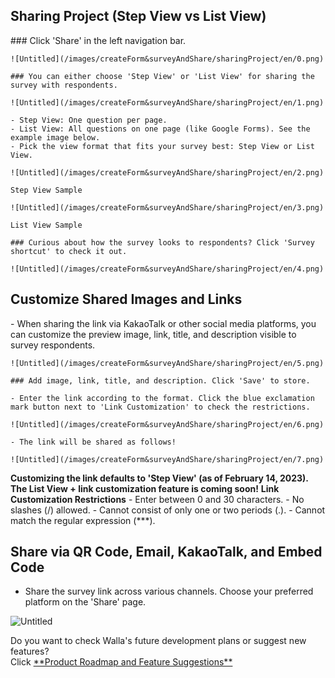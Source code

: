 
## Sharing Project (Step View vs List View)


<Steps>
    ### Click 'Share' in the left navigation bar.

    ![Untitled](/images/createForm&surveyAndShare/sharingProject/en/0.png)

    ### You can either choose 'Step View' or 'List View' for sharing the survey with respondents.

    ![Untitled](/images/createForm&surveyAndShare/sharingProject/en/1.png)

    - Step View: One question per page.
    - List View: All questions on one page (like Google Forms). See the example image below.
    - Pick the view format that fits your survey best: Step View or List View.

    ![Untitled](/images/createForm&surveyAndShare/sharingProject/en/2.png)

    Step View Sample

    ![Untitled](/images/createForm&surveyAndShare/sharingProject/en/3.png)

    List View Sample

    ### Curious about how the survey looks to respondents? Click 'Survey shortcut' to check it out.

    ![Untitled](/images/createForm&surveyAndShare/sharingProject/en/4.png)
</Steps>


## Customize Shared Images and Links

<Steps>
    - When sharing the link via KakaoTalk or other social media platforms, you can customize the preview image, link, title, and description visible to survey respondents.

    ![Untitled](/images/createForm&surveyAndShare/sharingProject/en/5.png)

    ### Add image, link, title, and description. Click 'Save' to store.

    - Enter the link according to the format. Click the blue exclamation mark button next to 'Link Customization' to check the restrictions.

    ![Untitled](/images/createForm&surveyAndShare/sharingProject/en/6.png)

    - The link will be shared as follows!

    ![Untitled](/images/createForm&surveyAndShare/sharingProject/en/7.png)

</Steps>

<Callout type='warning' emoji="⚠️">**Customizing the link defaults to 'Step View' (as of February 14, 2023). The List View + link customization feature is coming soon!**</Callout>
<Callout type='warning' emoji="⚠️">**Link Customization Restrictions**</Callout>
    - Enter between 0 and 30 characters.
    - No slashes (/) allowed.
    - Cannot consist of only one or two periods (.).
    - Cannot match the regular expression (***).

## Share via QR Code, Email, KakaoTalk, and Embed Code

- Share the survey link across various channels. Choose your preferred platform on the 'Share' page.

![Untitled](/images/createForm&surveyAndShare/sharingProject/en/8.png)

<Callout type='info' emoji="🔔">
    Do you want to check Walla's future development plans or suggest new features? <br/>Click <a
    href='https://app.walla.my/support/featureRequest'
    target="_blank"
    rel="noopener noreferrer"
    style={{textDecoration: 'underline'}}>**Product
    Roadmap and Feature Suggestions**</a>
</Callout>
